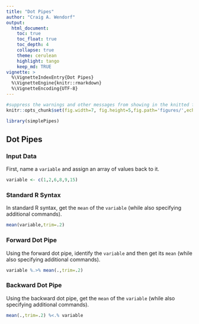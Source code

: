 ```yaml
---
title: "Dot Pipes"
author: "Craig A. Wendorf"
output:
  html_document:
    toc: true
    toc_float: true
    toc_depth: 4
    collapse: true
    theme: cerulean
    highlight: tango
    keep_md: TRUE
vignette: >
  %\VignetteIndexEntry{Dot Pipes}
  %\VignetteEngine{knitr::rmarkdown}
  %\VignetteEncoding{UTF-8}
---
```


```r
#suppress the warnings and other messages from showing in the knitted file.
knitr::opts_chunk$set(fig.width=7, fig.height=5,fig.path='figures/',echo=TRUE,warning=FALSE,message=FALSE)
```

```r
library(simplePipes)
```

## Dot Pipes

### Input Data

First, name a `variable` and assign an array of values back to it.

```r
variable <- c(1,2,6,8,9,15)
```

### Standard R Syntax

In standard R syntax, get the `mean` of the `variable` (while also specifying additional commands).

```r
mean(variable,trim=.2)
```

### Forward Dot Pipe

Using the forward dot pipe, identify the `variable` and then get its `mean` (while also specifying additional commands).

```r
variable %.>% mean(.,trim=.2)
```

### Backward Dot Pipe

Using the backward dot pipe, get the `mean` of the `variable` (while also specifying additional commands).

```r
mean(.,trim=.2) %<.% variable
```
